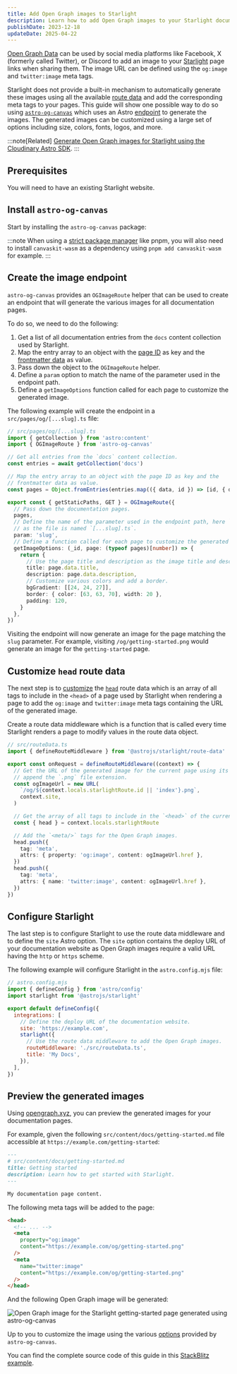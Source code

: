 ```yaml
---
title: Add Open Graph images to Starlight
description: Learn how to add Open Graph images to your Starlight documentation website using astro-og-canvas.
publishDate: 2023-12-18
updateDate: 2025-04-22
---
```


[Open Graph Data](https://ogp.me/) can be used by social media platforms like Facebook, X (formerly called Twitter), or Discord to add an image to your [Starlight](https://starlight.astro.build) page links when sharing them.
The image URL can be defined using the `og:image` and `twitter:image` meta tags.

Starlight does not provide a built-in mechanism to automatically generate these images using all the available [route data](https://starlight.astro.build/guides/route-data/) and add the corresponding meta tags to your pages.
This guide will show one possible way to do so using [`astro-og-canvas`](https://github.com/delucis/astro-og-canvas) which uses an Astro [endpoint](https://docs.astro.build/en/core-concepts/endpoints/) to generate the images.
The generated images can be customized using a large set of options including size, colors, fonts, logos, and more.

:::note[Related]
[Generate Open Graph images for Starlight using the Cloudinary Astro SDK](/notes/starlight-og-images-cloudinary-astro-sdk).
:::

## Prerequisites

You will need to have an existing Starlight website.

## Install `astro-og-canvas`

Start by installing the `astro-og-canvas` package:


<Pkg pkg="astro-og-canvas" />

:::note
When using a [strict package manager](https://pnpm.io/pnpm-vs-npm#npms-flat-tree) like pnpm, you will also need to install `canvaskit-wasm` as a dependency using `pnpm add canvaskit-wasm` for example.
:::

## Create the image endpoint

`astro-og-canvas` provides an `OGImageRoute` helper that can be used to create an endpoint that will generate the various images for all documentation pages.

To do so, we need to do the following:

1. Get a list of all documentation entries from the `docs` content collection used by Starlight.
1. Map the entry array to an object with the [page ID](https://docs.astro.build/en/reference/api-reference/#id) as key and the [frontmatter data](https://starlight.astro.build/reference/frontmatter/) as value.
1. Pass down the object to the `OGImageRoute` helper.
1. Define a `param` option to match the name of the parameter used in the endpoint path.
1. Define a `getImageOptions` function called for each page to customize the generated image.

The following example will create the endpoint in a `src/pages/og/[...slug].ts` file:

```ts
// src/pages/og/[...slug].ts
import { getCollection } from 'astro:content'
import { OGImageRoute } from 'astro-og-canvas'

// Get all entries from the `docs` content collection.
const entries = await getCollection('docs')

// Map the entry array to an object with the page ID as key and the
// frontmatter data as value.
const pages = Object.fromEntries(entries.map(({ data, id }) => [id, { data }]))

export const { getStaticPaths, GET } = OGImageRoute({
  // Pass down the documentation pages.
  pages,
  // Define the name of the parameter used in the endpoint path, here `slug`
  // as the file is named `[...slug].ts`.
  param: 'slug',
  // Define a function called for each page to customize the generated image.
  getImageOptions: (_id, page: (typeof pages)[number]) => {
    return {
      // Use the page title and description as the image title and description.
      title: page.data.title,
      description: page.data.description,
      // Customize various colors and add a border.
      bgGradient: [[24, 24, 27]],
      border: { color: [63, 63, 70], width: 20 },
      padding: 120,
    }
  },
})
```

Visiting the endpoint will now generate an image for the page matching the `slug` parameter.
For example, visiting `/og/getting-started.png` would generate an image for the `getting-started` page.

## Customize `head` route data

The next step is to [customize](https://starlight.astro.build/guides/route-data/#how-to-customize-route-data) the [`head`](https://starlight.astro.build/reference/route-data/#head) route data which is an array of all tags to include in the `<head>` of a page used by Starlight when rendering a page to add the `og:image` and `twitter:image` meta tags containing the URL of the generated image.

Create a route data middleware which is a function that is called every time Starlight renders a page to modify values in the route data object.

```ts
// src/routeData.ts
import { defineRouteMiddleware } from '@astrojs/starlight/route-data'

export const onRequest = defineRouteMiddleware((context) => {
  // Get the URL of the generated image for the current page using its ID and
  // append the `.png` file extension.
  const ogImageUrl = new URL(
    `/og/${context.locals.starlightRoute.id || 'index'}.png`,
    context.site,
  )

  // Get the array of all tags to include in the `<head>` of the current page.
  const { head } = context.locals.starlightRoute

  // Add the `<meta/>` tags for the Open Graph images.
  head.push({
    tag: 'meta',
    attrs: { property: 'og:image', content: ogImageUrl.href },
  })
  head.push({
    tag: 'meta',
    attrs: { name: 'twitter:image', content: ogImageUrl.href },
  })
})
```

## Configure Starlight

The last step is to configure Starlight to use the route data middleware and to define the `site` Astro option.
The `site` option contains the deploy URL of your documentation website as Open Graph images require a valid URL having the `http` or `https` scheme.

The following example will configure Starlight in the `astro.config.mjs` file:

```js ins={7-8,10-11}
// astro.config.mjs
import { defineConfig } from 'astro/config'
import starlight from '@astrojs/starlight'

export default defineConfig({
  integrations: [
    // Define the deploy URL of the documentation website.
    site: 'https://example.com',
    starlight({
      // Use the route data middleware to add the Open Graph images.
      routeMiddleware: './src/routeData.ts',
      title: 'My Docs',
    }),
  ],
})
```

## Preview the generated images

Using [opengraph.xyz](https://www.opengraph.xyz/), you can preview the generated images for your documentation pages.

For example, given the following `src/content/docs/getting-started.md` file accessible at `https://example.com/getting-started`:

```md
---
# src/content/docs/getting-started.md
title: Getting started
description: Learn how to get started with Starlight.
---

My documentation page content.
```

The following meta tags will be added to the page:

```html
<head>
  <!-- ... -->
  <meta
    property="og:image"
    content="https://example.com/og/getting-started.png"
  />
  <meta
    name="twitter:image"
    content="https://example.com/og/getting-started.png"
  />
</head>
```

And the following Open Graph image will be generated:

![Open Graph image for the Starlight getting-started page generated using astro-og-canvas](../../assets/starlight-og-images/preview.png)

Up to you to customize the image using the various [options](https://github.com/delucis/astro-og-canvas/tree/latest/packages/astro-og-canvas#image-options) provided by `astro-og-canvas`.

You can find the complete source code of this guide in this [StackBlitz example](https://stackblitz.com/edit/github-kwvza5?file=src%2Fpages%2Fog%2F%5B...slug%5D.ts).
